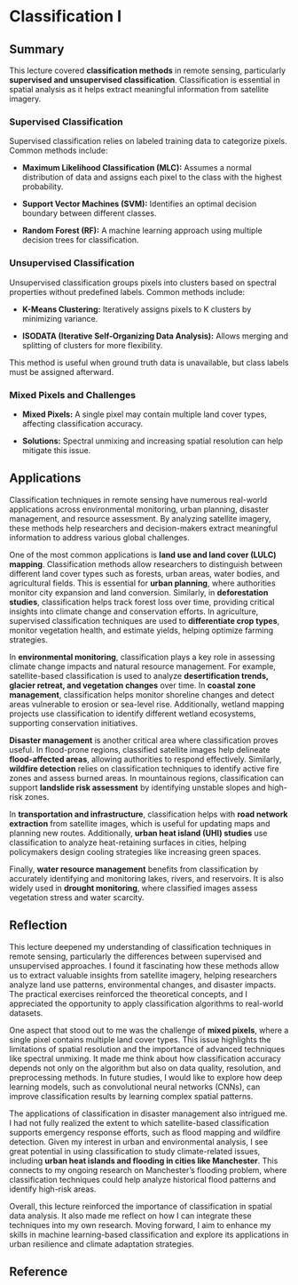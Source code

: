 # Classification Ⅰ

## Summary

This lecture covered **classification methods** in remote sensing, particularly **supervised and unsupervised classification**. Classification is essential in spatial analysis as it helps extract meaningful information from satellite imagery.

### **Supervised Classification**

Supervised classification relies on labeled training data to categorize pixels. Common methods include:

-    **Maximum Likelihood Classification (MLC):** Assumes a normal distribution of data and assigns each pixel to the class with the highest probability.

-   **Support Vector Machines (SVM):** Identifies an optimal decision boundary between different classes.

-   **Random Forest (RF):** A machine learning approach using multiple decision trees for classification.

### **Unsupervised Classification**

Unsupervised classification groups pixels into clusters based on spectral properties without predefined labels. Common methods include:

-    **K-Means Clustering:** Iteratively assigns pixels to K clusters by minimizing variance.

-   **ISODATA (Iterative Self-Organizing Data Analysis):** Allows merging and splitting of clusters for more flexibility.

This method is useful when ground truth data is unavailable, but class labels must be assigned afterward.

### **Mixed Pixels and Challenges**

-    **Mixed Pixels:** A single pixel may contain multiple land cover types, affecting classification accuracy.

-   **Solutions:** Spectral unmixing and increasing spatial resolution can help mitigate this issue.

## Applications

Classification techniques in remote sensing have numerous real-world applications across environmental monitoring, urban planning, disaster management, and resource assessment. By analyzing satellite imagery, these methods help researchers and decision-makers extract meaningful information to address various global challenges.

One of the most common applications is **land use and land cover (LULC) mapping**. Classification methods allow researchers to distinguish between different land cover types such as forests, urban areas, water bodies, and agricultural fields. This is essential for **urban planning**, where authorities monitor city expansion and land conversion. Similarly, in **deforestation studies**, classification helps track forest loss over time, providing critical insights into climate change and conservation efforts. In agriculture, supervised classification techniques are used to **differentiate crop types**, monitor vegetation health, and estimate yields, helping optimize farming strategies.

In **environmental monitoring**, classification plays a key role in assessing climate change impacts and natural resource management. For example, satellite-based classification is used to analyze **desertification trends, glacier retreat, and vegetation changes** over time. In **coastal zone management**, classification helps monitor shoreline changes and detect areas vulnerable to erosion or sea-level rise. Additionally, wetland mapping projects use classification to identify different wetland ecosystems, supporting conservation initiatives.

**Disaster management** is another critical area where classification proves useful. In flood-prone regions, classified satellite images help delineate **flood-affected areas**, allowing authorities to respond effectively. Similarly, **wildfire detection** relies on classification techniques to identify active fire zones and assess burned areas. In mountainous regions, classification can support **landslide risk assessment** by identifying unstable slopes and high-risk zones.

In **transportation and infrastructure**, classification helps with **road network extraction** from satellite images, which is useful for updating maps and planning new routes. Additionally, **urban heat island (UHI) studies** use classification to analyze heat-retaining surfaces in cities, helping policymakers design cooling strategies like increasing green spaces.

Finally, **water resource management** benefits from classification by accurately identifying and monitoring lakes, rivers, and reservoirs. It is also widely used in **drought monitoring**, where classified images assess vegetation stress and water scarcity.

## Reflection

This lecture deepened my understanding of classification techniques in remote sensing, particularly the differences between supervised and unsupervised approaches. I found it fascinating how these methods allow us to extract valuable insights from satellite imagery, helping researchers analyze land use patterns, environmental changes, and disaster impacts. The practical exercises reinforced the theoretical concepts, and I appreciated the opportunity to apply classification algorithms to real-world datasets.

One aspect that stood out to me was the challenge of **mixed pixels**, where a single pixel contains multiple land cover types. This issue highlights the limitations of spatial resolution and the importance of advanced techniques like spectral unmixing. It made me think about how classification accuracy depends not only on the algorithm but also on data quality, resolution, and preprocessing methods. In future studies, I would like to explore how deep learning models, such as convolutional neural networks (CNNs), can improve classification results by learning complex spatial patterns.

The applications of classification in disaster management also intrigued me. I had not fully realized the extent to which satellite-based classification supports emergency response efforts, such as flood mapping and wildfire detection. Given my interest in urban and environmental analysis, I see great potential in using classification to study climate-related issues, including **urban heat islands and flooding in cities like Manchester**. This connects to my ongoing research on Manchester’s flooding problem, where classification techniques could help analyze historical flood patterns and identify high-risk areas.

Overall, this lecture reinforced the importance of classification in spatial data analysis. It also made me reflect on how I can integrate these techniques into my own research. Moving forward, I aim to enhance my skills in machine learning-based classification and explore its applications in urban resilience and climate adaptation strategies.

## Reference
